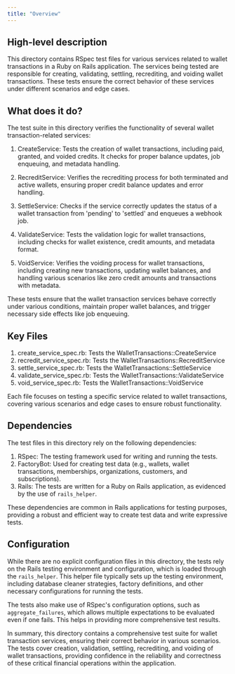 ```yaml
---
title: "Overview"
---
```


## High-level description
This directory contains RSpec test files for various services related to wallet transactions in a Ruby on Rails application. The services being tested are responsible for creating, validating, settling, recrediting, and voiding wallet transactions. These tests ensure the correct behavior of these services under different scenarios and edge cases.

## What does it do?
The test suite in this directory verifies the functionality of several wallet transaction-related services:

1. CreateService: Tests the creation of wallet transactions, including paid, granted, and voided credits. It checks for proper balance updates, job enqueuing, and metadata handling.

2. RecreditService: Verifies the recrediting process for both terminated and active wallets, ensuring proper credit balance updates and error handling.

3. SettleService: Checks if the service correctly updates the status of a wallet transaction from 'pending' to 'settled' and enqueues a webhook job.

4. ValidateService: Tests the validation logic for wallet transactions, including checks for wallet existence, credit amounts, and metadata format.

5. VoidService: Verifies the voiding process for wallet transactions, including creating new transactions, updating wallet balances, and handling various scenarios like zero credit amounts and transactions with metadata.

These tests ensure that the wallet transaction services behave correctly under various conditions, maintain proper wallet balances, and trigger necessary side effects like job enqueuing.

## Key Files
1. create_service_spec.rb: Tests the WalletTransactions::CreateService
2. recredit_service_spec.rb: Tests the WalletTransactions::RecreditService
3. settle_service_spec.rb: Tests the WalletTransactions::SettleService
4. validate_service_spec.rb: Tests the WalletTransactions::ValidateService
5. void_service_spec.rb: Tests the WalletTransactions::VoidService

Each file focuses on testing a specific service related to wallet transactions, covering various scenarios and edge cases to ensure robust functionality.

## Dependencies
The test files in this directory rely on the following dependencies:

1. RSpec: The testing framework used for writing and running the tests.
2. FactoryBot: Used for creating test data (e.g., wallets, wallet transactions, memberships, organizations, customers, and subscriptions).
3. Rails: The tests are written for a Ruby on Rails application, as evidenced by the use of `rails_helper`.

These dependencies are common in Rails applications for testing purposes, providing a robust and efficient way to create test data and write expressive tests.

## Configuration
While there are no explicit configuration files in this directory, the tests rely on the Rails testing environment and configuration, which is loaded through the `rails_helper`. This helper file typically sets up the testing environment, including database cleaner strategies, factory definitions, and other necessary configurations for running the tests.

The tests also make use of RSpec's configuration options, such as `aggregate_failures`, which allows multiple expectations to be evaluated even if one fails. This helps in providing more comprehensive test results.

In summary, this directory contains a comprehensive test suite for wallet transaction services, ensuring their correct behavior in various scenarios. The tests cover creation, validation, settling, recrediting, and voiding of wallet transactions, providing confidence in the reliability and correctness of these critical financial operations within the application.
